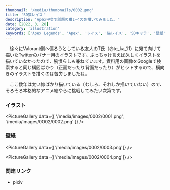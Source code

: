 ```yaml
---
thumbnail: '/media/thumbnails/0002.png'
title: 'SD猫レイス'
description: 'Apex甲斐で話題の猫レイスを描いてみました。'
date: [2022, 3, 28]
category: 'illustration'
keywords: ['Apex Legends', 'Apex', 'レイス', '猫レイス', 'SDキャラ', '壁紙']
---
```


　徐々にValorant側へ偏ろうとしている友人のT氏（<Link href='https://twitter.com/te_ka_11'>@te_ka_11</Link>）に宛て向けて描いたTwitterのバナー用のイラストです。ぶっちゃけ言えば久しくイラストを描いていなかったので、腕慣らしも兼ねています。資料用の画像をGoogleで検索すると同じ構図ばかり（正面だったり背面だったり）がヒットするので、横向きのイラストを描くのは苦労しましたね。

　ここ数年は太い線ばかり描いている（むしろ、それしか描いていない）ので、そろそろ本格的なアニメ絵やらに挑戦してみたい次第です。

### イラスト

<PictureGallery data={[
    '/media/images/0002/0001.png',
    '/media/images/0002/0002.png'
]} />

### 壁紙

<PictureGallery data={['/media/images/0002/0003.png']} />

<PictureGallery data={['/media/images/0002/0004.png']} />

### 関連リンク

- <Link href='https://www.pixiv.net/artworks/97232618'>pixiv</Link>
